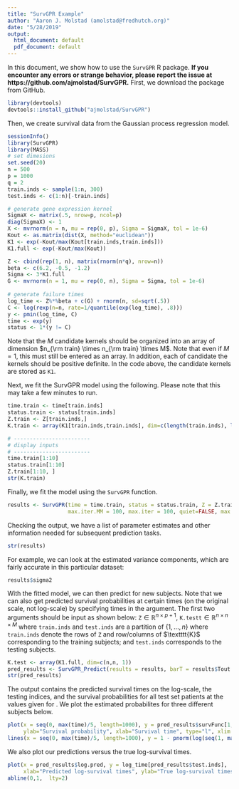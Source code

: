```yaml
---
title: "SurvGPR Example"
author: "Aaron J. Molstad (amolstad@fredhutch.org)"
date: "5/28/2019"
output:
  html_document: default
  pdf_document: default
---
```

In this document, we show how to use the $\texttt{SurvGPR}$ R package. **If you encounter any errors or strange behavior, please report the issue at https://github.com/ajmolstad/SurvGPR.** First, we download the package from GitHub. 
```r
library(devtools)
devtools::install_github("ajmolstad/SurvGPR")
```

Then, we create survival data from the Gaussian process regression model. 
```r
sessionInfo()
library(SurvGPR)
library(MASS)
# set dimesions
set.seed(20)
n = 500
p = 1000
q = 2
train.inds <- sample(1:n, 300)
test.inds <- c(1:n)[-train.inds]

# generate gene expression kernel
SigmaX <- matrix(.5, nrow=p, ncol=p)
diag(SigmaX) <- 1
X <- mvrnorm(n = n, mu = rep(0, p), Sigma = SigmaX, tol = 1e-6)
Kout <- as.matrix(dist(X, method="euclidean"))
K1 <- exp(-Kout/max(Kout[train.inds,train.inds]))
K1.full <- exp(-Kout/max(Kout))

Z <- cbind(rep(1, n), matrix(rnorm(n*q), nrow=n))
beta <- c(6.2, -0.5, -1.2)
Sigma <- 3*K1.full
G <- mvrnorm(n = 1, mu = rep(0, n), Sigma = Sigma, tol = 1e-6)
	
# generate failure times 
log_time <- Z%*%beta + c(G) + rnorm(n, sd=sqrt(.5))		
C <- log(rexp(n=n, rate=1/quantile(exp(log_time), .8)))
y <- pmin(log_time, C)
time <- exp(y)
status <- 1*(y != C)
```
Note that the $M$ candidate kernels should be organized into an array of dimension $n_{\rm train} \times n_{\rm train} \times M$. Note that even if $M = 1$, this must still be entered as an array. In addition, each of candidate the kernels should be positive definite. In the code above, the candidate kernels are stored as $\texttt{K1}$.

Next, we fit the SurvGPR model using the following. Please note that this may take a few minutes to run. 
```r
time.train <- time[train.inds]
status.train <- status[train.inds]
Z.train <- Z[train.inds,]
K.train <- array(K1[train.inds,train.inds], dim=c(length(train.inds), length(train.inds), 1))

# ------------------------
# display inputs 
# ------------------------
time.train[1:10]
status.train[1:10]
Z.train[1:10, ]
str(K.train)
```
Finally, we fit the model using the $\texttt{SurvGPR}$ function. 
```r
results <- SurvGPR(time = time.train, status = status.train, Z = Z.train, K = K.train, tol = 1e-7, 
                   max.iter.MM = 100, max.iter = 100, quiet=FALSE, max.samples = 1e5, initializer = 0)
```
Checking the output, we have a list of parameter estimates and other information needed for subsequent prediction tasks. 
```r
str(results)
```

For example, we can look at the estimated variance components, which are fairly accurate in this particular dataset:  
```r
results$sigma2
```


With the fitted model, we can then predict for new subjects. Note that we can also get predicted survival probabilities at certain times (on the original scale, not log-scale) by specifying times in the \texttt{times} argument. The first two arguments should be input as shown below: $\texttt{Z} \in \mathbb{R}^{n \times p+1}$, $\texttt{K.testt}  \in \mathbb{R}^{n \times n \times M}$ where $\texttt{train.inds}$ and $\texttt{test.inds}$ are a partition of $\left\{1, \dots, n\right\}$ where $\texttt{train.inds}$ denote the rows of $\texttt{Z}$ and row/columns of $\textttt{K}$ corresponding to the training subjects; and $\texttt{test.inds}$ corresponds to the testing subjects. 
```r
K.test <- array(K1.full, dim=c(n,n, 1))
pred_results <- SurvGPR_Predict(results = results, barT = results$Tout , Z.full = Z, K.full = K.test, train.inds = train.inds, test.inds = test.inds, times = seq(0, max(time)/5, length=1000))
str(pred_results)
```
The output contains the predicted survival times on the log-scale, the testing indices, and the survival probabilities for all test set patients at the values given for \texttt{times}. We plot the estimated probabilites for three different subjects below. 
```r
plot(x = seq(0, max(time)/5, length=1000), y = pred_results$survFunc[1,], 
     ylab="Survival probability", xlab="Survival time", type="l", xlim = c(0,2000), ylim=c(0,1))
lines(x = seq(0, max(time)/5, length=1000), y = 1 - pnorm(log(seq(1, max(time)/5, length=1000)), mean = c(Z[test.inds[1],]%*%beta), sd = sqrt(3.5)), lty=2)
```


We also plot our predictions versus the true log-survival times. 
```r
plot(x = pred_results$log.pred, y = log_time[pred_results$test.inds], 
     xlab="Predicted log-survival times", ylab="True log-survival times", pch=20)
abline(0,1,  lty=2)
```
